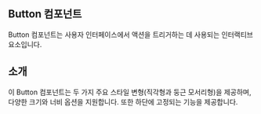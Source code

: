 
<Title>Button</Title>

## Button 컴포넌트

Button 컴포넌트는 사용자 인터페이스에서 액션을 트리거하는 데 사용되는 인터랙티브 요소입니다.

## 소개

이 Button 컴포넌트는 두 가지 주요 스타일 변형(직각형과 둥근 모서리형)을 제공하며,
다양한 크기와 너비 옵션을 지원합니다. 또한 하단에 고정되는 기능을 제공합니다.

<Meta of={ButtonStories} />

<Stories />

<Controls />
